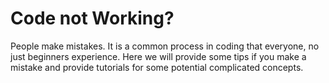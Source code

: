 # Code not Working? 

People make mistakes. It is a common process in coding that everyone, no just beginners experience. Here we will provide some tips if you make a mistake and provide tutorials for some potential complicated concepts.

